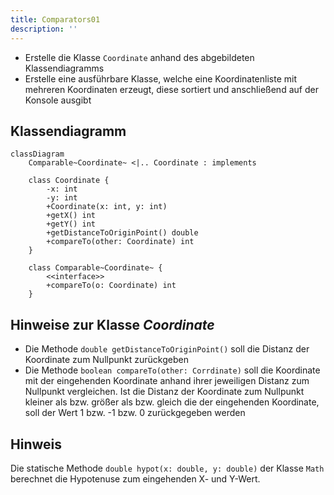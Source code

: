 ```yaml
---
title: Comparators01
description: ''
---
```



- Erstelle die Klasse `Coordinate` anhand des abgebildeten Klassendiagramms
- Erstelle eine ausführbare Klasse, welche eine Koordinatenliste mit mehreren
  Koordinaten erzeugt, diese sortiert und anschließend auf der Konsole ausgibt

## Klassendiagramm

```mermaid
classDiagram
    Comparable~Coordinate~ <|.. Coordinate : implements

    class Coordinate {
        -x: int
        -y: int
        +Coordinate(x: int, y: int)
        +getX() int
        +getY() int
        +getDistanceToOriginPoint() double
        +compareTo(other: Coordinate) int
    }

    class Comparable~Coordinate~ {
        <<interface>>
        +compareTo(o: Coordinate) int
    }
```

## Hinweise zur Klasse _Coordinate_

- Die Methode `double getDistanceToOriginPoint()` soll die Distanz der
  Koordinate zum Nullpunkt zurückgeben
- Die Methode `boolean compareTo(other: Corrdinate)` soll die Koordinate mit der
  eingehenden Koordinate anhand ihrer jeweiligen Distanz zum Nullpunkt
  vergleichen. Ist die Distanz der Koordinate zum Nullpunkt kleiner als bzw.
  größer als bzw. gleich die der eingehenden Koordinate, soll der Wert 1 bzw. -1
  bzw. 0 zurückgegeben werden

## Hinweis

Die statische Methode `double hypot(x: double, y: double)` der Klasse `Math`
berechnet die Hypotenuse zum eingehenden X- und Y-Wert.

<Exercise pullRequest="47" branchSuffix="comparators/01" />
